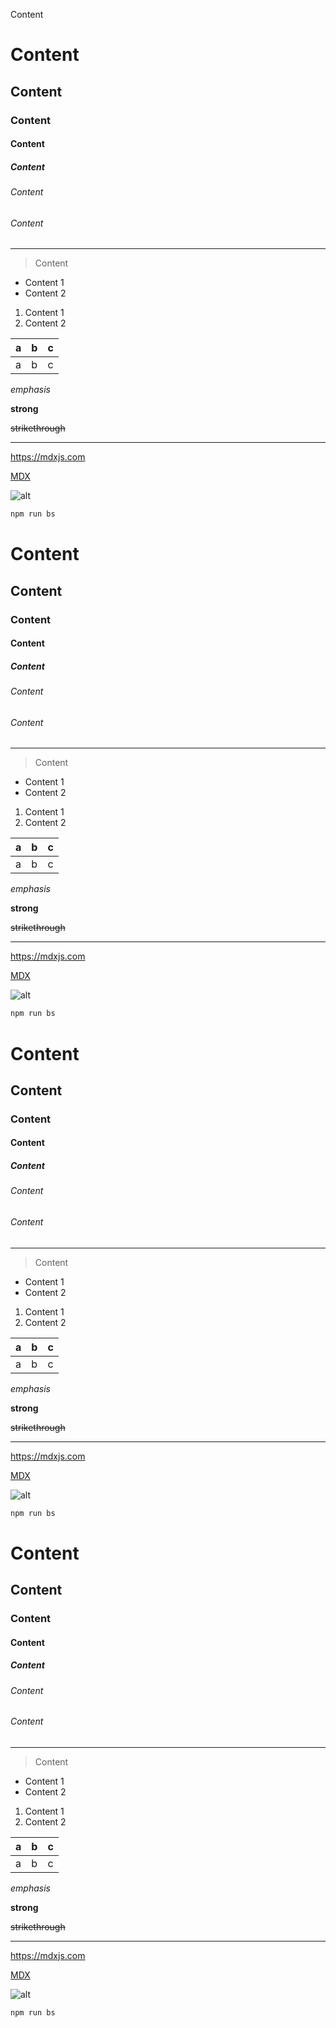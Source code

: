 Content

# Content
## Content
### Content
#### Content
##### Content
###### Content
###### Content

***

> Content

- Content 1
- Content 2

1. Content 1
2. Content 2

a | b | c
--- | --- | ---
a | b | c

_emphasis_

**strong**

~~strikethrough~~

---

<https://mdxjs.com>

[MDX](https://mdxjs.com)

![alt](https://mdx-logo.now.sh)

```js
npm run bs
```

# Content
## Content
### Content
#### Content
##### Content
###### Content
###### Content

***

> Content

- Content 1
- Content 2

1. Content 1
2. Content 2

a | b | c
--- | --- | ---
a | b | c

_emphasis_

**strong**

~~strikethrough~~

---

<https://mdxjs.com>

[MDX](https://mdxjs.com)

![alt](https://mdx-logo.now.sh)

```js
npm run bs
```

# Content
## Content
### Content
#### Content
##### Content
###### Content
###### Content

***

> Content

- Content 1
- Content 2

1. Content 1
2. Content 2

a | b | c
--- | --- | ---
a | b | c

_emphasis_

**strong**

~~strikethrough~~

---

<https://mdxjs.com>

[MDX](https://mdxjs.com)

![alt](https://mdx-logo.now.sh)

```js
npm run bs
```

# Content
## Content
### Content
#### Content
##### Content
###### Content
###### Content

***

> Content

- Content 1
- Content 2

1. Content 1
2. Content 2

a | b | c
--- | --- | ---
a | b | c

_emphasis_

**strong**

~~strikethrough~~

---

<https://mdxjs.com>

[MDX](https://mdxjs.com)

![alt](https://mdx-logo.now.sh)

```js
npm run bs
```